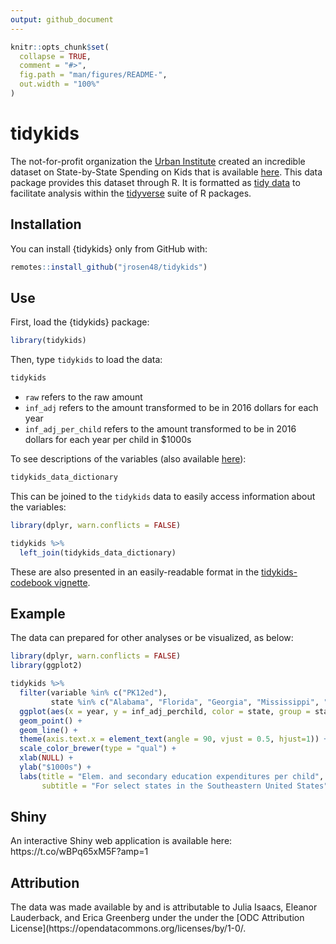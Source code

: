 ```yaml
---
output: github_document
---
```


<!-- README.md is generated from README.Rmd. Please edit that file -->

```r
knitr::opts_chunk$set(
  collapse = TRUE,
  comment = "#>",
  fig.path = "man/figures/README-",
  out.width = "100%"
)
```

# tidykids

<!-- badges: start -->
<!-- badges: end -->

The not-for-profit organization the [Urban Institute](https://www.urban.org/) created an incredible dataset on State-by-State Spending on Kids that is available [here](https://datacatalog.urban.org/dataset/state-state-spending-kids-dataset). This data package provides this dataset through R. It is formatted as [tidy data](https://vita.had.co.nz/papers/tidy-data.pdf) to facilitate analysis within the [tidyverse](https://www.tidyverse.org/) suite of R packages.

## Installation

You can install {tidykids} only from GitHub with:

``` r
remotes::install_github("jrosen48/tidykids")
```

## Use

First, load the {tidykids} package:

```r
library(tidykids)
```

Then, type `tidykids` to load the data:

```r
tidykids
```

- `raw` refers to the raw amount
- `inf_adj` refers to the amount transformed to be in 2016 dollars for each year
- `inf_adj_per_child` refers to the amount transformed to be in 2016 dollars for each year per child in $1000s

To see descriptions of the variables (also available [here](https://datacatalog.urban.org/sites/default/files/data-dictionary-files/State-by-State%20Spending%20on%20Kids%20Data%20Dictionary%20File_0.xlsx)):

```r
tidykids_data_dictionary
```
This can be joined to the `tidykids` data to easily access information about the variables:

```r
library(dplyr, warn.conflicts = FALSE)

tidykids %>% 
  left_join(tidykids_data_dictionary)
```

These are also presented in an easily-readable format in the [tidykids-codebook vignette](articles/tidykids-codebook.html).

## Example

The data can prepared for other analyses or be visualized, as below:

```r
library(dplyr, warn.conflicts = FALSE)
library(ggplot2)

tidykids %>% 
  filter(variable %in% c("PK12ed"),
         state %in% c("Alabama", "Florida", "Georgia", "Mississippi", "North Carolina", "South Carolina", "Tennessee", "Virginia")) %>%
  ggplot(aes(x = year, y = inf_adj_perchild, color = state, group = state)) +
  geom_point() +
  geom_line() +
  theme(axis.text.x = element_text(angle = 90, vjust = 0.5, hjust=1)) +
  scale_color_brewer(type = "qual") +
  xlab(NULL) +
  ylab("$1000s") +
  labs(title = "Elem. and secondary education expenditures per child",
       subtitle = "For select states in the Southeastern United States") 
```

## Shiny 

An interactive Shiny web application is available here: https://t.co/wBPq65xM5F?amp=1

## Attribution

The data was made available by and is attributable to Julia Isaacs, Eleanor Lauderback, and Erica Greenberg under the under the [ODC Attribution License](https://opendatacommons.org/licenses/by/1-0/.
